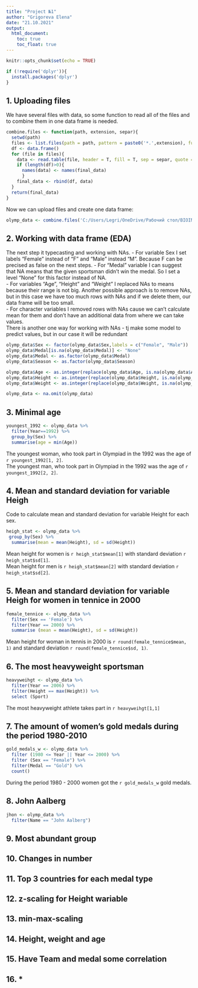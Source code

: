 ```yaml
---
title: "Project №1"
author: "Grigoreva Elena"
date: "21.10.2021"
output: 
  html_document:
    toc: true
    toc_float: true
---
```


```r
knitr::opts_chunk$set(echo = TRUE)
```

```r
if (!require('dplyr')){
  install.packages('dplyr')
}
```

## 1. Uploading files

We have several files with data, so some function to read all of the files and to combine them in one data frame is needed.  

```r
combine.files <- function(path, extension, separ){
  setwd(path)
  files <- list.files(path = path, pattern = paste0('*.',extension), full.names = T)
  df <- data.frame()
  for (file in files){
    data <- read.table(file, header = T, fill = T, sep = separ, quote = "\"", strip.white = T, row.names = NULL, na.strings = c("","NA"))
    if (length(df)>0){
      names(data) <- names(final_data)
      }
    final_data <- rbind(df, data)
  }
  return(final_data)
}
```

Now we can upload files and create one data frame:

```r
olymp_data <- combine.files('C:/Users/Legri/OneDrive/Рабочий стол/BIOINF/R/project_1_data', 'csv',',')
```

## 2. Working with data frame (EDA)

The next step it typecasting and working with NAs.
- For variable Sex I set labels "Female" instead of "F" and "Male" instead "M". Because F can be precised as false on the next steps.
- For "Medal" variable I can suggest that NA means that the given sportsman didn't win the medal. So I set a level "None" for this factor instead of NA.   
- For variables "Age", "Height" and "Weight" I replaced NAs to means because their range is not big. Another possible approach is to remove NAs, but in this case we have too much rows with NAs and if we delete them, our data frame will be too small.  
- For character variables I removed rows with NAs cause we can't calculate mean for them and don't have an additional data from where we can take values.  
There is another one way for working with NAs - tj make some model to predict values, but in our case it will be redundant

```r
olymp_data$Sex <- factor(olymp_data$Sex,labels = c("Female", "Male"))
olymp_data$Medal[is.na(olymp_data$Medal)] <- "None"
olymp_data$Medal <- as.factor(olymp_data$Medal)
olymp_data$Season <- as.factor(olymp_data$Season)

olymp_data$Age <- as.integer(replace(olymp_data$Age, is.na(olymp_data$Age), mean(olymp_data$Age, na.rm=T)))
olymp_data$Height <- as.integer(replace(olymp_data$Height, is.na(olymp_data$Height), mean(olymp_data$Height, na.rm=T)))
olymp_data$Weight <- as.integer(replace(olymp_data$Weight, is.na(olymp_data$Weight), mean(olymp_data$Weight, na.rm=T)))

olymp_data <- na.omit(olymp_data)
```

## 3. Minimal age

```r
youngest_1992 <- olymp_data %>% 
  filter(Year==1992) %>% 
  group_by(Sex) %>% 
  summarise(age = min(Age))
```
 
The youngest woman, who took part in Olympiad in the 1992 was the age of `r youngest_1992[1, 2]`.  
The youngest man, who took part in Olympiad in the 1992 was the age of `r youngest_1992[2, 2]`.

## 4. Mean and standard deviation for variable Heigh

Code to calculate mean and standard deviation for variable Height for each sex.

```r
heigh_stat <- olymp_data %>%
 group_by(Sex) %>% 
  summarise(mean = mean(Height), sd = sd(Height))
```

Mean height for women is `r heigh_stat$mean[1]` with standard deviation `r heigh_stat$sd[1]`.  
Mean height for men is `r heigh_stat$mean[2]` with standard deviation `r heigh_stat$sd[2]`.

## 5. Mean and standard deviation for variable Heigh for women in tennice in 2000

```r
female_tennice <- olymp_data %>% 
  filter(Sex == 'Female') %>% 
  filter(Year == 2000) %>%
  summarise (mean = mean(Height), sd = sd(Height))

```

Mean height for woman in tennis in 2000 is `r round(female_tennice$mean, 1)` and standard deviation `r round(female_tennice$sd, 1)`.

## 6. The most heavyweight sportsman

```r
heavyweihgt <- olymp_data %>% 
  filter(Year == 2006) %>% 
  filter(Height == max(Height)) %>% 
  select (Sport)
```

The most heavyweight athlete takes part in `r heavyweihgt[1,1]`

## 7. The amount of women's gold medals during the period 1980-2010 

```r
gold_medals_w <- olymp_data %>% 
  filter (1980 <= Year || Year <= 2000) %>% 
  filter (Sex == "Female") %>% 
  filter(Medal == "Gold") %>% 
  count()
```

During the period 1980 - 2000 women got the `r gold_medals_w` gold medals.

## 8. John Aalberg

```r
jhon <- olymp_data %>% 
  filter(Name == "John Aalberg")
```

## 9. Most abundant group

## 10. Changes in number

## 11. Top 3 countries for each medal type

## 12. z-scaling for Height wariable

## 13. min-max-scaling

## 14. Height, weight and age 

## 15. Have Team and medal some correlation

## 16. *



